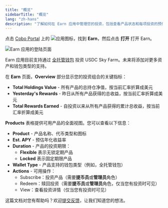 ```yaml
---
title: "概览"
sidebarTitle: "概览"
lang: "zh-hans"
description: "了解如何在 Earn 应用中管理您的投资，包括查看产品状态和每项投资的预估年化收益率。"
---
```


点击 [Cobo Portal](https://portal.cobo.com/login) 上的 <img src="/cn/images/common/icon_apps.svg" className="icon" alt="应用图标"/>，找到 **Earn**，然后点击 **打开** 打开 Earn。

<img src="/cn/images/portal-apps/earn/earn_overview.png" className="screenshot_full_screen" alt="Earn 应用的登陆页面"/>

<Info>Earn 应用目前支持通过 [全托管钱包](/cn/portal/custodial-wallets/introduction) 投资 USDC Sky Farm。未来将添加对更多资产和钱包类型的支持。</Info>

在 **Earn** 页面，**Overview** 部分显示您的投资组合的关键指标：

- **Total Holdings Value** - 所有产品的总持仓净值，按当前汇率折算成美元
- **Yesterday's Rewards** - 昨日从所有产品获得的总收益，按当前汇率折算成美元
- **Total Rewards Earned** - 自投资以来从所有产品获得的累计总收益，按当前汇率折算成美元

**Products** 表格提供可用产品的全面视图。您可以查看以下信息：

- **Product** - 产品名称、代币类型和图标
- **Est. APY** - 预估年化收益率
- **Duration** - 产品的投资期限：
  - **Flexible** 表示无锁定期产品
  - **Locked** 表示固定期限产品
- **Wallet Type** - 产品支持的钱包类型（例如，全托管钱包）
- **Actions** - 可用操作：
  - Subscribe：投资产品（需要**提币员**或**管理员**角色）
  - Redeem：赎回投资（需要**提币员**或**管理员**角色，仅当您有投资时可见）
  - View：查看投资详情（仅当您有投资时可见）

<Tip>这篇文档对您有帮助吗？欢迎[提交反馈](https://forms.zohopublic.com/cobo/form/DocumentFeedbackForm/formperma/QvLOhxJv1_JMsJ-1dleZ8Itb_7rzN-LtgvsDdxosoVI?referrername=manuals)，让我们知道您的想法。</Tip>
